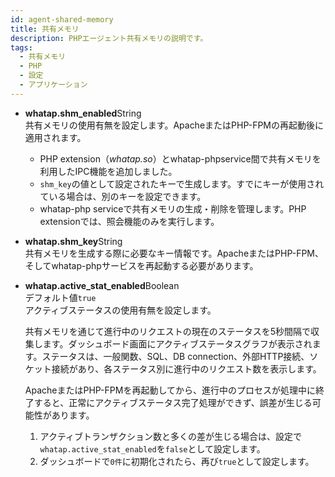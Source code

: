 ```yaml
---
id: agent-shared-memory
title: 共有メモリ
description: PHPエージェント共有メモリの説明です。
tags:
  - 共有メモリ
  - PHP
  - 設定
  - アプリケーション
---
```


-   **whatap.shm_enabled**<span class='type'>String</span><br/>
      共有メモリの使用有無を設定します。ApacheまたはPHP-FPMの再起動後に適用されます。
    -   PHP extension（_whatap.so_）とwhatap-phpservice間で共有メモリを利用したIPC機能を追加しました。  
    -   `shm_key`の値として設定されたキーで生成します。すでにキーが使用されている場合は、別のキーを設定できます。  
    -   whatap-php serviceで共有メモリの生成・削除を管理します。PHP extensionでは、照会機能のみを実行します。  

-   **whatap.shm_key**<span class='type'>String</span><br/>
      共有メモリを生成する際に必要なキー情報です。ApacheまたはPHP-FPM、そしてwhatap-phpサービスを再起動する必要があります。

-   **whatap.active_stat_enabled**<span class='type'>Boolean</span><br/>
      デフォルト値`true`<br/>
      アクティブステータスの使用有無を設定します。  

      共有メモリを通じて進行中のリクエストの現在のステータスを5秒間隔で収集します。ダッシュボード画面にアクティブステータスグラフが表示されます。ステータスは、一般関数、SQL、DB connection、外部HTTP接続、ソケット接続があり、各ステータス別に進行中のリクエスト数を表示します。

      ApacheまたはPHP-FPMを再起動してから、進行中のプロセスが処理中に終了すると、正常にアクティブステータス完了処理ができず、誤差が生じる可能性があります。

    1.  アクティブトランザクション数と多くの差が生じる場合は、設定で`whatap.active_stat_enabled`を`false`として設定します。 
    2.  ダッシュボードで`0件`に初期化されたら、再び`true`として設定します。
